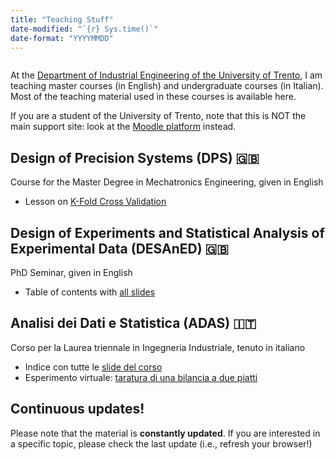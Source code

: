 ```yaml
---
title: "Teaching Stuff"
date-modified: "`{r} Sys.time()`"
date-format: "YYYYMMDD"
---
```


```r
```

At the [Department of Industrial Engineering of the University of Trento](https://dii.unitn.it), I am teaching master courses (in English) and undergraduate courses (in Italian). Most of the teaching material used in these courses is available here.

:::callout-note
If you are a student of the University of Trento, note that this is NOT the main support site: look at the [Moodle platform](https://didatticaonline.unitn.it/dol/) instead.
:::


## Design of Precision Systems (DPS) 🇬🇧

Course for the Master Degree in Mechatronics Engineering, given in English
  
- Lesson on [K-Fold Cross Validation](slides/ADAS/kfold){target="_blank"}

## Design of Experiments and Statistical Analysis of Experimental Data (DESAnED) 🇬🇧

PhD Seminar, given in English

- Table of contents with [all slides](slides/DESANED/TOC.html){target="_blank"}


## Analisi dei Dati e Statistica (ADAS) 🇮🇹

Corso per la Laurea triennale in Ingegneria Industriale, tenuto in italiano

- Indice con tutte le [slide del corso](slides/ADAS/TOC){target="_blank"}
- Esperimento virtuale: [taratura di una bilancia a due piatti](slides/ADAS/bilancia){target="_blank"}
  

:::callout-important
## Continuous updates!

Please note that the material is **constantly updated**. If you are interested in a specific topic, please check the last update (i.e., refresh your browser!)
:::

